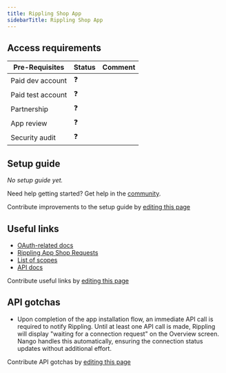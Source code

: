 ```yaml
---
title: Rippling Shop App
sidebarTitle: Rippling Shop App
---
```



<Overview />
<PreBuiltTooling />
<PreBuiltUseCases />

## Access requirements
| Pre-Requisites | Status | Comment|
| - | - | - |
| Paid dev account | ❓ |  |
| Paid test account | ❓ |  |
| Partnership | ❓ | |
| App review | ❓ |  |
| Security audit | ❓ | |


## Setup guide

_No setup guide yet._

<Tip>Need help getting started? Get help in the [community](https://nango.dev/slack).</Tip>

<Note>Contribute improvements to the setup guide by [editing this page](https://github.com/nangohq/nango/tree/master/docs-v2/integrations/all/rippling-shop-app.mdx)</Note>


## Useful links

-   [OAuth-related docs](https://developer.rippling.com/documentation/distribute/guides/installation)
-   [Rippling App Shop Requests](https://rippling-public.atlassian.net/servicedesk/customer/portal/3)
-   [List of scopes](https://developer.rippling.com/documentation/base-api/scopes)
-   [API docs](https://developer.rippling.com/documentation/base-api/)

<Note>Contribute useful links by [editing this page](https://github.com/nangohq/nango/tree/master/docs-v2/integrations/all/rippling-shop-app.mdx)</Note>

## API gotchas

- Upon completion of the app installation flow, an immediate API call is required to notify Rippling. Until at least one API call is made, Rippling will display "waiting for a connection request" on the Overview screen. Nango handles this automatically, ensuring the connection status updates without additional effort.

<Note>Contribute API gotchas by [editing this page](https://github.com/nangohq/nango/tree/master/docs-v2/integrations/all/rippling-shop-app.mdx)</Note>
